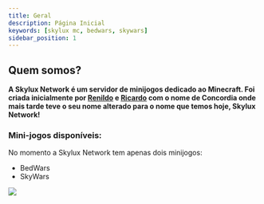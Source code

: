```yaml
---
title: Geral
description: Página Inicial
keywords: [skylux mc, bedwars, skywars]
sidebar_position: 1
---
```

 
## Quem somos?
**A Skylux Network é um servidor de minijogos dedicado ao Minecraft. Foi criada inicialmente por [Renildo](https://github.com/rrenildopereiraa) e [Ricardo](https://github.com/Domingoss12) com o nome de Concordia onde mais tarde teve o seu nome alterado para o nome que temos hoje, Skylux Network!**

### Mini-jogos disponíveis:
No momento a Skylux Network tem apenas dois minijogos:

- BedWars
- SkyWars

![](/img/skylux-network-banner.png)